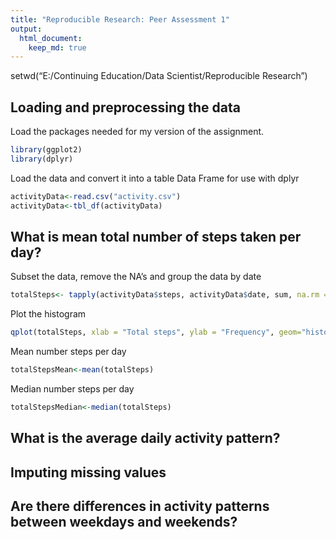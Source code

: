 ```yaml
---
title: "Reproducible Research: Peer Assessment 1"
output: 
  html_document:
    keep_md: true
---
```


setwd("E:/Continuing Education/Data Scientist/Reproducible Research")

## Loading and preprocessing the data

Load the packages needed for my version of the assignment.

```r
library(ggplot2)
library(dplyr)
```

Load the data and convert it into a table Data Frame for use with dplyr
```r
activityData<-read.csv("activity.csv")
activityData<-tbl_df(activityData)
```

## What is mean total number of steps taken per day?

Subset the data, remove the NA's and group the data by date
```r
totalSteps<- tapply(activityData$steps, activityData$date, sum, na.rm = TRUE) 
```

Plot the histogram
```r
qplot(totalSteps, xlab = "Total steps", ylab = "Frequency", geom="histogram")
```

Mean number steps per day
```r
totalStepsMean<-mean(totalSteps)
```

Median number steps per day
```r
totalStepsMedian<-median(totalSteps)
```

## What is the average daily activity pattern?



## Imputing missing values



## Are there differences in activity patterns between weekdays and weekends?
